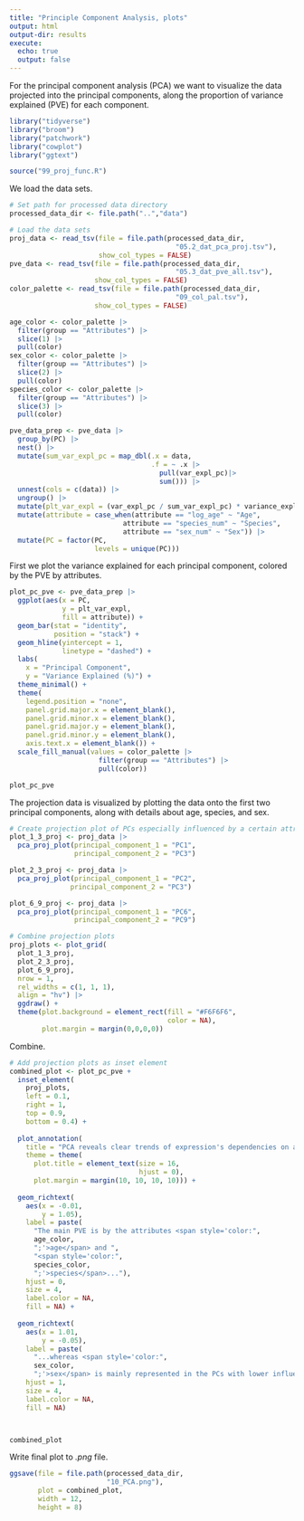 ```yaml
---
title: "Principle Component Analysis, plots"
output: html
output-dir: results
execute:
  echo: true
  output: false
---
```


For the principal component analysis (PCA) we want to visualize the data projected into the principal components, along the proportion of variance explained (PVE) for each component.

```r
library("tidyverse")
library("broom")
library("patchwork")
library("cowplot")
library("ggtext")

source("99_proj_func.R")
```

We load the data sets.

```r
# Set path for processed data directory
processed_data_dir <- file.path("..","data")

# Load the data sets
proj_data <- read_tsv(file = file.path(processed_data_dir,
                                         "05.2_dat_pca_proj.tsv"),
                      show_col_types = FALSE)
pve_data <- read_tsv(file = file.path(processed_data_dir,
                                         "05.3_dat_pve_all.tsv"),
                     show_col_types = FALSE)
color_palette <- read_tsv(file = file.path(processed_data_dir,
                                         "09_col_pal.tsv"),
                     show_col_types = FALSE)
```

```r
age_color <- color_palette |>
  filter(group == "Attributes") |>
  slice(1) |>
  pull(color)
sex_color <- color_palette |>
  filter(group == "Attributes") |>
  slice(2) |>
  pull(color)
species_color <- color_palette |>
  filter(group == "Attributes") |>
  slice(3) |>
  pull(color)
```

```r
pve_data_prep <- pve_data |>
  group_by(PC) |>
  nest() |>
  mutate(sum_var_expl_pc = map_dbl(.x = data,
                                   .f = ~ .x |>
                                     pull(var_expl_pc)|>
                                     sum())) |>
  unnest(cols = c(data)) |>
  ungroup() |>
  mutate(plt_var_expl = (var_expl_pc / sum_var_expl_pc) * variance_explained) |>
  mutate(attribute = case_when(attribute == "log_age" ~ "Age",
                            attribute == "species_num" ~ "Species",
                            attribute == "sex_num" ~ "Sex")) |>
  mutate(PC = factor(PC,
                     levels = unique(PC)))

```

First we plot the variance explained for each principal component, colored by the PVE by attributes.

```r
plot_pc_pve <- pve_data_prep |>
  ggplot(aes(x = PC,
             y = plt_var_expl,
             fill = attribute)) + 
  geom_bar(stat = "identity",
           position = "stack") +
  geom_hline(yintercept = 1,
             linetype = "dashed") +
  labs(
    x = "Principal Component",
    y = "Variance Explained (%)") +
  theme_minimal() +
  theme(
    legend.position = "none",
    panel.grid.major.x = element_blank(),
    panel.grid.minor.x = element_blank(),
    panel.grid.major.y = element_blank(),
    panel.grid.minor.y = element_blank(),
    axis.text.x = element_blank()) +
  scale_fill_manual(values = color_palette |>
                      filter(group == "Attributes") |>
                      pull(color))

plot_pc_pve
```

The projection data is visualized by plotting the data onto the first two principal components, along with details about age, species, and sex.

```r
# Create projection plot of PCs especially influenced by a certain attribute
plot_1_3_proj <- proj_data |>
  pca_proj_plot(principal_component_1 = "PC1",
                principal_component_2 = "PC3")

plot_2_3_proj <- proj_data |>
  pca_proj_plot(principal_component_1 = "PC2",
               principal_component_2 = "PC3")

plot_6_9_proj <- proj_data |>
  pca_proj_plot(principal_component_1 = "PC6",
                principal_component_2 = "PC9")

# Combine projection plots
proj_plots <- plot_grid(
  plot_1_3_proj,
  plot_2_3_proj,
  plot_6_9_proj,
  nrow = 1,
  rel_widths = c(1, 1, 1),
  align = "hv") |>
  ggdraw() +
  theme(plot.background = element_rect(fill = "#F6F6F6",
                                       color = NA),
        plot.margin = margin(0,0,0,0))
```

Combine.

```r
# Add projection plots as inset element
combined_plot <- plot_pc_pve +
  inset_element(
    proj_plots,
    left = 0.1,
    right = 1,
    top = 0.9,
    bottom = 0.4) +
  
  plot_annotation(
    title = "PCA reveals clear trends of expression's dependencies on attributes",
    theme = theme(
      plot.title = element_text(size = 16,
                                hjust = 0),
      plot.margin = margin(10, 10, 10, 10))) +
  
  geom_richtext(
    aes(x = -0.01,
        y = 1.05),
    label = paste(
      "The main PVE is by the attributes <span style='color:",
      age_color,
      ";'>age</span> and ",
      "<span style='color:",
      species_color,
      ";'>species</span>..."),
    hjust = 0,
    size = 4,
    label.color = NA,
    fill = NA) +
  
  geom_richtext(
    aes(x = 1.01,
        y = -0.05),
    label = paste(
      "...whereas <span style='color:",
      sex_color,
      ";'>sex</span> is mainly represented in the PCs with lower influence."),
    hjust = 1,
    size = 4,
    label.color = NA,
    fill = NA)



combined_plot
```

Write final plot to *.png* file.

```r
ggsave(file = file.path(processed_data_dir,
                        "10_PCA.png"),
       plot = combined_plot,
       width = 12,
       height = 8)
```
